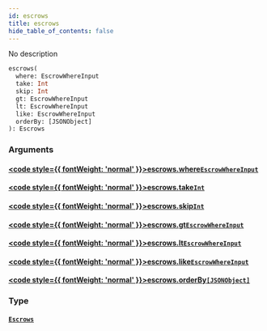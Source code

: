 ```yaml
---
id: escrows
title: escrows
hide_table_of_contents: false
---
```








No description

```graphql
escrows(
  where: EscrowWhereInput
  take: Int
  skip: Int
  gt: EscrowWhereInput
  lt: EscrowWhereInput
  like: EscrowWhereInput
  orderBy: [JSONObject]
): Escrows
```


### Arguments

#### [<code style={{ fontWeight: 'normal' }}>escrows.<b>where</b></code>](#)<Bullet />[`EscrowWhereInput`](/docs/api/inputs/escrow-where-input) <Badge class="secondary" text="input"/>
> 
> 

#### [<code style={{ fontWeight: 'normal' }}>escrows.<b>take</b></code>](#)<Bullet />[`Int`](/docs/api/scalars/int) <Badge class="secondary" text="scalar"/>
> 
> 

#### [<code style={{ fontWeight: 'normal' }}>escrows.<b>skip</b></code>](#)<Bullet />[`Int`](/docs/api/scalars/int) <Badge class="secondary" text="scalar"/>
> 
> 

#### [<code style={{ fontWeight: 'normal' }}>escrows.<b>gt</b></code>](#)<Bullet />[`EscrowWhereInput`](/docs/api/inputs/escrow-where-input) <Badge class="secondary" text="input"/>
> 
> 

#### [<code style={{ fontWeight: 'normal' }}>escrows.<b>lt</b></code>](#)<Bullet />[`EscrowWhereInput`](/docs/api/inputs/escrow-where-input) <Badge class="secondary" text="input"/>
> 
> 

#### [<code style={{ fontWeight: 'normal' }}>escrows.<b>like</b></code>](#)<Bullet />[`EscrowWhereInput`](/docs/api/inputs/escrow-where-input) <Badge class="secondary" text="input"/>
> 
> 

#### [<code style={{ fontWeight: 'normal' }}>escrows.<b>orderBy</b></code>](#)<Bullet />[`[JSONObject]`](/docs/api/scalars/jsonobject) <Badge class="secondary" text="list"/> <Badge class="secondary" text="scalar"/>
> 
> 

### Type

#### [`Escrows`](/docs/api/objects/escrows) <Badge class="secondary" text="object"/>
> 
> 





